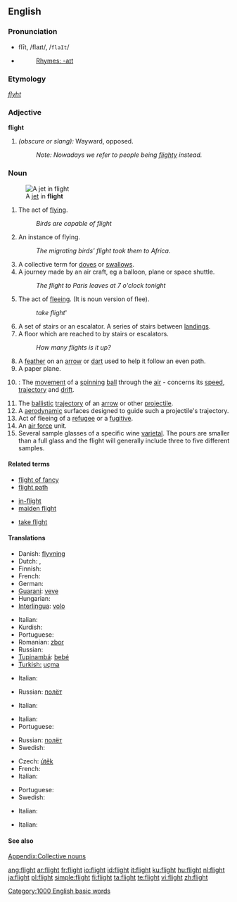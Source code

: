 {{wikipedia|dab=Flight (disambiguation)|flight}}
==English==

===Pronunciation===
* flīt, /flaɪt/, /<tt>flaIt</tt>/
* {{audio|en-us-flight.ogg|Audio (US)}}
*: [[Rhymes:English:-aɪt|Rhymes: -aɪt]]

===Etymology===
{{OE.}} ''[[flyht]]''

===Adjective===
'''flight'''

# ''(obscure or slang):'' Wayward, opposed.
#: ''Note: Nowadays we refer to people being [[flighty]] instead.''

===Noun===
{{wikipedia}}
{{en-noun|s|-}}
[[Image:MiG-17F Top View.JPG|thumb|right|A [[jet]] in '''flight''']]

# The act of [[fly]]ing.
#: ''Birds are capable of flight''
# An instance of flying.
#: ''The migrating birds' flight took them to Africa.''
# A collective term for [[dove]]s or [[swallow]]s.
# A journey made by an air craft, eg a balloon, plane or space shuttle.
#: ''The flight to Paris leaves at 7 o'clock tonight''
# The act of [[flee]]ing. (It is noun version of flee).
#: ''take flight'''
# A set of stairs or an escalator.  A series of stairs between [[Landing|landings]].
# A floor which are reached to by stairs or escalators.
#: ''How many flights is it up?''
# A [[feather]] on an [[arrow]] or [[dart]] used to help it follow an even path.
# A paper plane.
# {{cricket}}: The [[movement]] of a [[spinning]] [[ball]] through the [[air]] - concerns its [[speed]], [[trajectory]] and [[drift]].
# The [[ballistic]] [[trajectory]] of an [[arrow]] or other [[projectile]].
# A [[aerodynamics|aerodynamic]] surfaces designed to guide such a projectile's trajectory.
# Act of fleeing of a [[refugee]] or a [[fugitive]].
# An [[air force]] unit.
# Several sample glasses of a specific wine [[varietal]]. The pours are smaller than a full glass and the flight will generally include three to five different samples.

====Related terms====
{{top3}}
* [[flight of fancy]]
* [[flight path]]
{{mid3}}
* [[in-flight]]
* [[maiden flight]]
{{mid3}}
* [[take flight]]
{{bottom}}

====Translations====
{{trans-top|act of flying}}
* Danish: [[flyvning]] {{c}}
* Dutch: {{t+|nl|vlucht|f}}, {{t+|nl|vliegen|n}}
* Finnish: {{t+|fi|lento}}
* French: {{t+|fr|vol}}
* German: {{t+|de|Flug|m}}
* [[Guarani]]: [[veve]]
* Hungarian: {{t|hu|repülés}}
* [[Interlingua]]: [[volo]]
{{trans-mid}}
* Italian: {{t+|it|volo|m}}
* Kurdish: {{t+|ku|firr}}
* Portuguese: {{t+|pt|vôo|m}}
* Romanian: [[zbor]] {{n}}
* Russian: {{t+|ru|полёт|m|sc=Cyrl}}
* [[Tupinambá]]: [[bebé]]
* [[Turkish: ]] [[uçma]]
{{trans-bottom}}

{{trans-top|instance of flying}}
* Italian: {{t+|it|volo|m}}
{{trans-mid}}
* Russian: [[полёт]] {{m}}
{{trans-bottom}}

{{trans-top|group of doves or swallows}}
* Italian: {{t-|it|stormo|m}}
{{trans-mid}}
{{trans-bottom}}

{{trans-top|journey made by an aircraft}}
* Italian: {{t+|it|volo|m}}
* Portuguese: {{t+|pt|vôo|m}}
{{trans-mid}}
* Russian: [[полёт]] {{m}}
* Swedish: {{t-|sv|flight|c}}
{{trans-bottom}}

{{trans-top|act of fleeing}}
* Czech: [[útěk]] {{m}}
* French: {{t+|fr|fuite|f}}
* Italian: {{t+|it|fuga|f}}
{{trans-mid}}
* Portuguese: {{t+|pt|fuga|f}}
* Swedish: {{t+|sv|flykt|c}}
{{trans-bottom}}

{{trans-top|set of stairs}}
* Italian: {{t-|it|rampa|f}}
{{trans-mid}}
{{trans-bottom}}

{{trans-top|floor of building}}
* Italian: {{t+|it|piano|m}}
{{trans-mid}}
{{trans-bottom}}

{{trans-top|feather on an arrow}}
{{trans-mid}}
{{trans-bottom}}

====See also====
[[Appendix:Collective nouns]]

[[Category:1000 English basic words]]

[[ang:flight]]
[[ar:flight]]
[[fr:flight]]
[[io:flight]]
[[id:flight]]
[[it:flight]]
[[ku:flight]]
[[hu:flight]]
[[nl:flight]]
[[ja:flight]]
[[pl:flight]]
[[simple:flight]]
[[fi:flight]]
[[ta:flight]]
[[te:flight]]
[[vi:flight]]
[[zh:flight]]